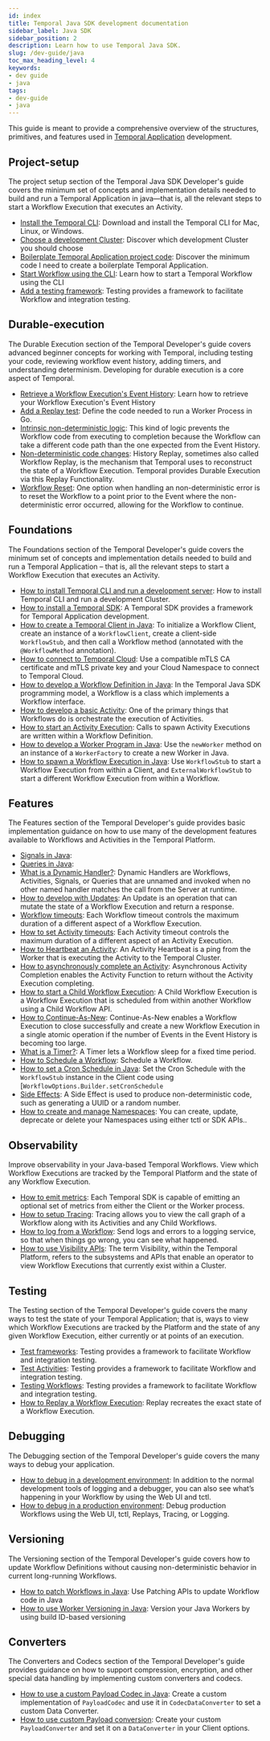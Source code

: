 ```yaml
---
id: index
title: Temporal Java SDK development documentation
sidebar_label: Java SDK
sidebar_position: 2
description: Learn how to use Temporal Java SDK.
slug: /dev-guide/java
toc_max_heading_level: 4
keywords:
- dev guide
- java
tags:
- dev-guide
- java
---
```



This guide is meant to provide a comprehensive overview of the structures, primitives, and features used in [Temporal Application](/temporal#temporal-application) development.

## Project-setup

The project setup section of the Temporal Java SDK Developer's guide covers the minimum set of concepts and implementation details needed to build and run a Temporal Application in java—that is, all the relevant steps to start a Workflow Execution that executes an Activity.

- [Install the Temporal CLI](/dev-guide/java/project-setup#install-cli): Download and install the Temporal CLI for Mac, Linux, or Windows.
- [Choose a development Cluster](/dev-guide/java/project-setup#choose-dev-cluster): Discover which development Cluster you should choose
- [Boilerplate Temporal Application project code](/dev-guide/java/project-setup#boilerplate-project): Discover the minimum code I need to create a boilerplate Temporal Application.
- [Start Workflow using the CLI](/dev-guide/java/project-setup#start-workflow): Learn how to start a Temporal Workflow using the CLI
- [Add a testing framework](/dev-guide/java/project-setup#test-framework): Testing provides a framework to facilitate Workflow and integration testing.

## Durable-execution

The Durable Execution section of the Temporal Developer's guide covers advanced beginner concepts for working with Temporal, including testing your code, reviewing workflow event history, adding timers, and understanding determinism. Developing for durable execution is a core aspect of Temporal.

- [Retrieve a Workflow Execution's Event History](/dev-guide/java/durable-execution#retrieve-event-history): Learn how to retrieve your Workflow Execution's Event History
- [Add a Replay test](/dev-guide/java/durable-execution#add-replay-test): Define the code needed to run a Worker Process in Go.
- [Intrinsic non-deterministic logic](/dev-guide/java/durable-execution#intrinsic-non-deterministic-logic): This kind of logic prevents the Workflow code from executing to completion because the Workflow can take a different code path than the one expected from the Event History.
- [Non-deterministic code changes](/dev-guide/java/durable-execution#durability-through-replays): History Replay, sometimes also called Workflow Replay, is the mechanism that Temporal uses to reconstruct the state of a Workflow Execution. Temporal provides Durable Execution via this Replay Functionality.
- [Workflow Reset](/dev-guide/java/durable-execution#workflow-reset): One option when handling an non-deterministic error is to reset the Workflow to a point prior to the Event where the non-deterministic error occurred, allowing for the Workflow to continue.

## Foundations

The Foundations section of the Temporal Developer's guide covers the minimum set of concepts and implementation details needed to build and run a Temporal Application – that is, all the relevant steps to start a Workflow Execution that executes an Activity.

- [How to install Temporal CLI and run a development server](/dev-guide/typescript/foundations#run-a-development-server): How to install Temporal CLI and run a development Cluster.
- [How to install a Temporal SDK](/dev-guide/java/foundations#install-a-temporal-sdk): A Temporal SDK provides a framework for Temporal Application development.
- [How to create a Temporal Client in Java](/dev-guide/java/foundations#connect-to-a-dev-cluster): To initialize a Workflow Client, create an instance of a `WorkflowClient`, create a client-side `WorkflowStub`, and then call a Workflow method (annotated with the `@WorkflowMethod` annotation).
- [How to connect to Temporal Cloud](/dev-guide/java/foundations#connect-to-temporal-cloud): Use a compatible mTLS CA certificate and mTLS private key and your Cloud Namespace to connect to Temporal Cloud.
- [How to develop a Workflow Definition in Java](/dev-guide/java/foundations#develop-workflows): In the Temporal Java SDK programming model, a Workflow is a class which implements a Workflow interface.
- [How to develop a basic Activity](/dev-guide/java/foundations#develop-activities): One of the primary things that Workflows do is orchestrate the execution of Activities.
- [How to start an Activity Execution](/dev-guide/java/foundations#activity-execution): Calls to spawn Activity Executions are written within a Workflow Definition.
- [How to develop a Worker Program in Java](/dev-guide/java/foundations#run-a-dev-worker): Use the `newWorker` method on an instance of a `WorkerFactory` to create a new Worker in Java.
- [How to spawn a Workflow Execution in Java](/dev-guide/java/foundations#start-workflow-execution): Use `WorkflowStub` to start a Workflow Execution from within a Client, and `ExternalWorkflowStub` to start a different Workflow Execution from within a Workflow.

## Features

The Features section of the Temporal Developer's guide provides basic implementation guidance on how to use many of the development features available to Workflows and Activities in the Temporal Platform.

- [Signals in Java](/dev-guide/java/features#signals):
- [Queries in Java](/dev-guide/java/features#queries):
- [What is a Dynamic Handler?](/dev-guide/java/features#dynamic-handler): Dynamic Handlers are Workflows, Activities, Signals, or Queries that are unnamed and invoked when no other named handler matches the call from the Server at runtime.
- [How to develop with Updates](/dev-guide/java/features#updates): An Update is an operation that can mutate the state of a Workflow Execution and return a response.
- [Workflow timeouts](/dev-guide/java/features#workflow-timeouts): Each Workflow timeout controls the maximum duration of a different aspect of a Workflow Execution.
- [How to set Activity timeouts](/dev-guide/java/features#activity-timeouts): Each Activity timeout controls the maximum duration of a different aspect of an Activity Execution.
- [How to Heartbeat an Activity](/dev-guide/java/features#activity-heartbeats): An Activity Heartbeat is a ping from the Worker that is executing the Activity to the Temporal Cluster.
- [How to asynchronously complete an Activity](/dev-guide/java/features#asynchronous-activity-completion): Asynchronous Activity Completion enables the Activity Function to return without the Activity Execution completing.
- [How to start a Child Workflow Execution](/dev-guide/java/features#child-workflows): A Child Workflow Execution is a Workflow Execution that is scheduled from within another Workflow using a Child Workflow API.
- [How to Continue-As-New](/dev-guide/java/features#continue-as-new): Continue-As-New enables a Workflow Execution to close successfully and create a new Workflow Execution in a single atomic operation if the number of Events in the Event History is becoming too large.
- [What is a Timer?](/dev-guide/java/features#timers): A Timer lets a Workflow sleep for a fixed time period.
- [How to Schedule a Workflow](/dev-guide/java/features#schedule-a-workflow): Schedule a Workflow.
- [How to set a Cron Schedule in Java](/dev-guide/java/features#cron-schedule): Set the Cron Schedule with the `WorkflowStub` instance in the Client code using [`WorkflowOptions.Builder.setCronSchedule`
- [Side Effects](/dev-guide/java/features#side-effects): A Side Effect is used to produce non-deterministic code, such as generating a UUID or a random number.
- [How to create and manage Namespaces](/dev-guide/java/features#namespaces): You can create, update, deprecate or delete your Namespaces using either tctl or SDK APIs..

## Observability

Improve observability in your Java-based Temporal Workflows. View which Workflow Executions are tracked by the Temporal Platform and the state of any Workflow Execution.

- [How to emit metrics](/dev-guide/java/observability#metrics): Each Temporal SDK is capable of emitting an optional set of metrics from either the Client or the Worker process.
- [How to setup Tracing](/dev-guide/java/observability#tracing): Tracing allows you to view the call graph of a Workflow along with its Activities and any Child Workflows.
- [How to log from a Workflow](/dev-guide/java/observability#logging): Send logs and errors to a logging service, so that when things go wrong, you can see what happened.
- [How to use Visibility APIs](/dev-guide/java/observability#visibility): The term Visibility, within the Temporal Platform, refers to the subsystems and APIs that enable an operator to view Workflow Executions that currently exist within a Cluster.

## Testing

The Testing section of the Temporal Developer's guide covers the many ways to test the state of your Temporal Application; that is, ways to view which Workflow Executions are tracked by the Platform and the state of any given Workflow Execution, either currently or at points of an execution.

- [Test frameworks](/dev-guide/java/testing#test-frameworks): Testing provides a framework to facilitate Workflow and integration testing.
- [Test Activities](/dev-guide/java/testing#test-activities): Testing provides a framework to facilitate Workflow and integration testing.
- [Testing Workflows](/dev-guide/java/testing#test-workflows): Testing provides a framework to facilitate Workflow and integration testing.
- [How to Replay a Workflow Execution](/dev-guide/java/testing#replay): Replay recreates the exact state of a Workflow Execution.

## Debugging

The Debugging section of the Temporal Developer's guide covers the many ways to debug your application.

- [How to debug in a development environment](/dev-guide/java/debugging#debug-in-a-development-environment): In addition to the normal development tools of logging and a debugger, you can also see what’s happening in your Workflow by using the Web UI and tctl.
- [How to debug in a production environment](/dev-guide/java/debugging#debug-in-a-production-environment): Debug production Workflows using the Web UI, tctl, Replays, Tracing, or Logging.

## Versioning

The Versioning section of the Temporal Developer's guide covers how to update Workflow Definitions without causing non-deterministic behavior in current long-running Workflows.

- [How to patch Workflows in Java](/dev-guide/java/versioning#patching): Use Patching APIs to update Workflow code in Java
- [How to use Worker Versioning in Java](/dev-guide/java/versioning#worker-versioning): Version your Java Workers by using build ID-based versioning

## Converters

The Converters and Codecs section of the Temporal Developer's guide provides guidance on how to support compression, encryption, and other special data handling by implementing custom converters and codecs.

- [How to use a custom Payload Codec in Java](/dev-guide/java/converters#custom-payload-codec): Create a custom implementation of `PayloadCodec` and use it in `CodecDataConverter` to set a custom Data Converter.
- [How to use custom Payload conversion](/dev-guide/java/converters#custom-payload-conversion): Create your custom `PayloadConverter` and set it on a `DataConverter` in your Client options.

